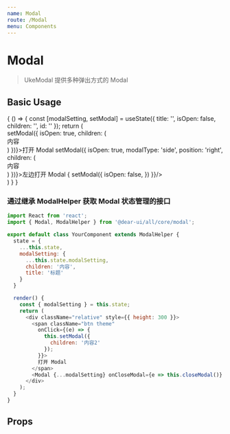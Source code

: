 ```yaml
---
name: Modal
route: /Modal
menu: Components
---
```



# Modal

> UkeModal 提供多种弹出方式的 Modal

## Basic Usage

<Playground>
  {
    () => {
      const [modalSetting, setModal] = useState({
        title: '',
        isOpen: false,
        children: '',
        id: ''
      });
      return (
        <div style={{height: 300, position: 'relative'}}>
          <span className="btn theme"
            onClick={e => setModal({
              isOpen: true,
              children: (
                <div className="p20">内容</div>
              )
            })}>打开 Modal</span>
          <span className="btn red ml10"
            onClick={e => setModal({
              isOpen: true,
              modalType: 'side',
              position: 'right',
              children: (
                <div className="p20">内容</div>
              )
            })}>左边打开 Modal</span>
          <Modal {...modalSetting} onCloseModal={e => {
            setModal({
              isOpen: false,
            })
          }}/>
        </div>
      )
    }
  }
</Playground>

### 通过继承 ModalHelper 获取 Modal 状态管理的接口

```js
import React from 'react';
import { Modal, ModalHelper } from '@dear-ui/all/core/modal';

export default class YourComponent extends ModalHelper {
  state = {
    ...this.state,
    modalSetting: {
      ...this.state.modalSetting,
      children: '内容',
      title: '标题'
    }
  }

  render() {
    const { modalSetting } = this.state;
    return (
      <div className="relative" style={{ height: 300 }}>
        <span className="btn theme"
          onClick={(e) => {
            this.setModal({
              children: '内容2'
            });
          }}>
          打开 Modal
        </span>
        <Modal {...modalSetting} onCloseModal={e => this.closeModal()} />
      </div>
    );
  }
}
```

## Props

<Props of={Modal} />
